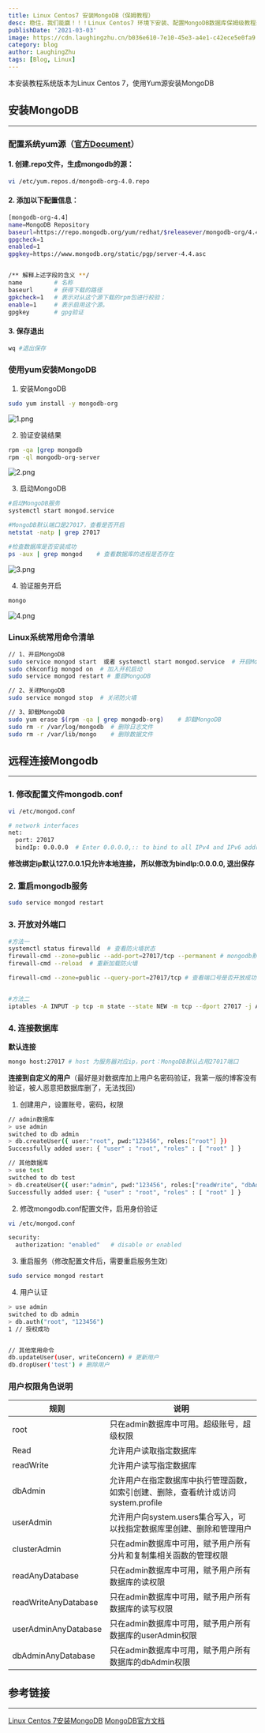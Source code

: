 ```yaml
---
title: Linux Centos7 安装MongoDB（保姆教程）
desc: 稳住，我们能赢！！！Linux Centos7 环境下安装、配置MongoDB数据库保姆级教程来了，记得按步骤食用。
publishDate: '2021-03-03'
image: https://cdn.laughingzhu.cn/b036e610-7e10-45e3-a4e1-c42ece5e0fa9.png
category: blog
author: LaughingZhu
tags: [Blog, Linux]
---
```


本安装教程系统版本为Linux Centos 7，使用Yum源安装MongoDB

## 安装MongoDB

---

### 配置系统yum源（[官方Document](https://docs.mongodb.com/manual/tutorial/install-mongodb-on-red-hat/)）

#### 1. 创建.repo文件，生成mongodb的源：

```bash
vi /etc/yum.repos.d/mongodb-org-4.0.repo
```

#### 2. 添加以下配置信息：

```bash
[mongodb-org-4.4]
name=MongoDB Repository
baseurl=https://repo.mongodb.org/yum/redhat/$releasever/mongodb-org/4.4/x86_64/
gpgcheck=1
enabled=1
gpgkey=https://www.mongodb.org/static/pgp/server-4.4.asc


/** 解释上述字段的含义 **/
name         # 名称
baseurl      # 获得下载的路径
gpkcheck=1   # 表示对从这个源下载的rpm包进行校验；
enable=1     # 表示启用这个源。
gpgkey       # gpg验证
```

#### 3. 保存退出

```bash
wq #退出保存
```

### 使用yum安装MongoDB

1. 安装MongoDB

```bash
sudo yum install -y mongodb-org
```

![1.png](https://cdn.laughingzhu.cn/1601372328103-f836b5aa-5eab-4b72-8c3d-e58a9f2dc38d.png)

2. 验证安装结果

```bash
rpm -qa |grep mongodb
rpm -ql mongodb-org-server
```

![2.png](https://cdn.laughingzhu.cn/1601372343498-6c2d80a7-433f-40eb-8241-493d88e48182.png)

3. 启动MongoDB

```bash
#启动MongoDB服务
systemctl start mongod.service

#MongoDB默认端口是27017，查看是否开启
netstat -natp | grep 27017

#检查数据库是否安装成功
ps -aux | grep mongod    # 查看数据库的进程是否存在
```

![3.png](https://cdn.laughingzhu.cn/1601372356630-f23b54b3-6462-47af-9a4e-f7f8ff50bd82.png)

4. 验证服务开启

```bash
mongo
```

![4.png](https://cdn.laughingzhu.cn/1601372369083-1f46fbae-e18d-41cb-b768-f7f4100759f2.png)

### Linux系统常用命令清单

```bash
// 1、开启MongoDB
sudo service mongod start  或者 systemctl start mongod.service  # 开启MongoDB
sudo chkconfig mongod on  # 加入开机启动
sudo service mongod restart # 重启MongoDB

// 2、关闭MongoDB
sudo service mongod stop  # 关闭防火墙

// 3、卸载MongoDB
sudo yum erase $(rpm -qa | grep mongodb-org)    # 卸载MongoDB
sudo rm -r /var/log/mongodb  # 删除日志文件
sudo rm -r /var/lib/mongo    # 删除数据文件

```

## 远程连接Mongodb

---

### 1. 修改配置文件mongodb.conf

```bash
vi /etc/mongod.conf

# network interfaces
net:
  port: 27017
  bindIp: 0.0.0.0  # Enter 0.0.0.0,:: to bind to all IPv4 and IPv6 addresses or, alternatively, use the net.bindIpAll setting.

```

**修改绑定ip默认127.0.0.1只允许本地连接， 所以修改为bindIp:0.0.0.0, 退出保存**

### 2. 重启mongodb服务

```bash
sudo service mongod restart
```

### 3. 开放对外端口

```bash
#方法一
systemctl status firewalld  # 查看防火墙状态
firewall-cmd --zone=public --add-port=27017/tcp --permanent # mongodb默认端口号
firewall-cmd --reload  # 重新加载防火墙

firewall-cmd --zone=public --query-port=27017/tcp # 查看端口号是否开放成功，输出yes开放成功，no则失败


#方法二
iptables -A INPUT -p tcp -m state --state NEW -m tcp --dport 27017 -j ACCEPT
```

### 4. 连接数据库

**默认连接**

```bash
mongo host:27017 # host 为服务器对应ip，port：MongoDB默认占用27017端口
```

**连接到自定义的用户**（最好是对数据库加上用户名密码验证，我第一版的博客没有验证，被人恶意把数据库删了，无法找回）

1. 创建用户，设置账号，密码，权限

```bash
// admin数据库
> use admin
switched to db admin
> db.createUser({ user:"root", pwd:"123456", roles:["root"] })
Successfully added user: { "user" : "root", "roles" : [ "root" ] }

// 其他数据库
> use test
switched to db test
> db.createUser({ user:"admin", pwd:"123456", roles:["readWrite", "dbAdmin"] })
Successfully added user: { "user" : "root", "roles" : [ "root" ] }

```

2. 修改mongodb.conf配置文件，启用身份验证

```bash
vi /etc/mongod.conf

security:
  authorization: "enabled"   # disable or enabled
```

3. 重启服务（修改配置文件后，需要重启服务生效）

```bash
sudo service mongod restart
```

4. 用户认证

```bash
> use admin
switched to db admin
> db.auth("root", "123456")
1 // 授权成功


// 其他常用命令
db.updateUser(user, writeConcern) # 更新用户
db.dropUser('test') # 删除用户
```

### 用户权限角色说明

| **规则**             | **说明**                                                                           |
| -------------------- | ---------------------------------------------------------------------------------- |
| root                 | 只在admin数据库中可用。超级账号，超级权限                                          |
| Read                 | 允许用户读取指定数据库                                                             |
| readWrite            | 允许用户读写指定数据库                                                             |
| dbAdmin              | 允许用户在指定数据库中执行管理函数，如索引创建、删除，查看统计或访问system.profile |
| userAdmin            | 允许用户向system.users集合写入，可以找指定数据库里创建、删除和管理用户             |
| clusterAdmin         | 只在admin数据库中可用，赋予用户所有分片和复制集相关函数的管理权限                  |
| readAnyDatabase      | 只在admin数据库中可用，赋予用户所有数据库的读权限                                  |
| readWriteAnyDatabase | 只在admin数据库中可用，赋予用户所有数据库的读写权限                                |
| userAdminAnyDatabase | 只在admin数据库中可用，赋予用户所有数据库的userAdmin权限                           |
| dbAdminAnyDatabase   | 只在admin数据库中可用，赋予用户所有数据库的dbAdmin权限                             |

## 参考链接

---

[Linux Centos 7安装MongoDB](https://juejin.im/post/6844903828811153421)
[MongoDB官方文档](https://docs.mongodb.com/manual/tutorial/install-mongodb-on-red-hat/)
